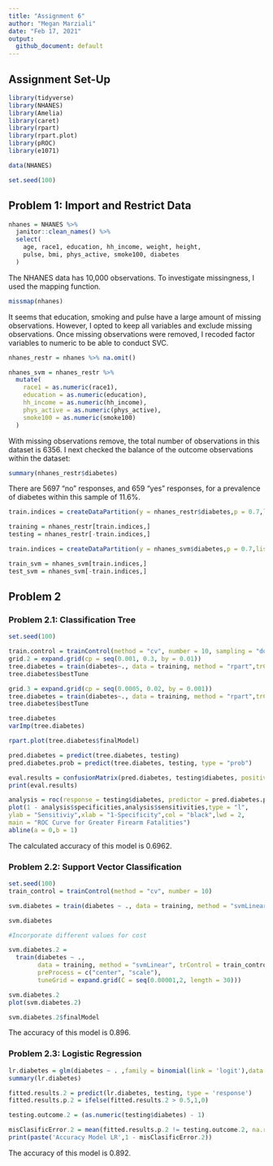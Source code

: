 ```yaml
---
title: "Assignment 6"
author: "Megan Marziali"
date: "Feb 17, 2021"
output:
  github_document: default
---
```


## Assignment Set-Up

```r
library(tidyverse)
library(NHANES)
library(Amelia)
library(caret)
library(rpart)
library(rpart.plot)
library(pROC)
library(e1071)

data(NHANES)

set.seed(100)
```

## Problem 1: Import and Restrict Data

```r
nhanes = NHANES %>% 
  janitor::clean_names() %>% 
  select(
    age, race1, education, hh_income, weight, height, 
    pulse, bmi, phys_active, smoke100, diabetes
  )
```

The NHANES data has 10,000 observations. To investigate missingness, I used the mapping function.

```r
missmap(nhanes)
```

It seems that education, smoking and pulse have a large amount of missing observations. However, I opted to keep all variables and exclude missing observations. Once missing observations were removed, I recoded factor variables to numeric to be able to conduct SVC.

```r
nhanes_restr = nhanes %>% na.omit()

nhanes_svm = nhanes_restr %>% 
  mutate(
    race1 = as.numeric(race1),
    education = as.numeric(education),
    hh_income = as.numeric(hh_income),
    phys_active = as.numeric(phys_active),
    smoke100 = as.numeric(smoke100)
  )
```

With missing observations remove, the total number of observations in this dataset is 6356. I next checked the balance of the outcome observations within the dataset:

```r
summary(nhanes_restr$diabetes)
```

There are 5697 "no" responses, and 659 "yes" responses, for a prevalence of diabetes within this sample of 11.6%.

```r
train.indices = createDataPartition(y = nhanes_restr$diabetes,p = 0.7,list = FALSE)

training = nhanes_restr[train.indices,]
testing = nhanes_restr[-train.indices,]

train.indices = createDataPartition(y = nhanes_svm$diabetes,p = 0.7,list = FALSE)

train_svm = nhanes_svm[train.indices,]
test_svm = nhanes_svm[-train.indices,]
```

## Problem 2

### Problem 2.1: Classification Tree

```r
set.seed(100)

train.control = trainControl(method = "cv", number = 10, sampling = "down")
grid.2 = expand.grid(cp = seq(0.001, 0.3, by = 0.01))
tree.diabetes = train(diabetes~., data = training, method = "rpart",trControl = train.control, tuneGrid = grid.2)
tree.diabetes$bestTune

grid.3 = expand.grid(cp = seq(0.0005, 0.02, by = 0.001))
tree.diabetes = train(diabetes~., data = training, method = "rpart",trControl = train.control, tuneGrid = grid.3)
tree.diabetes$bestTune

tree.diabetes
varImp(tree.diabetes)

rpart.plot(tree.diabetes$finalModel)

pred.diabetes = predict(tree.diabetes, testing)
pred.diabetes.prob = predict(tree.diabetes, testing, type = "prob")

eval.results = confusionMatrix(pred.diabetes, testing$diabetes, positive = "Yes")
print(eval.results)

analysis = roc(response = testing$diabetes, predictor = pred.diabetes.prob[,2])
plot(1 - analysis$specificities,analysis$sensitivities,type = "l",
ylab = "Sensitiviy",xlab = "1-Specificity",col = "black",lwd = 2,
main = "ROC Curve for Greater Firearm Fatalities")
abline(a = 0,b = 1)
```

The calculated accuracy of this model is 0.6962.

### Problem 2.2: Support Vector Classification

```r
set.seed(100)
train_control = trainControl(method = "cv", number = 10)

svm.diabetes = train(diabetes ~ ., data = training, method = "svmLinear", trControl = train_control, preProcess = c("center", "scale"))

svm.diabetes

#Incorporate different values for cost

svm.diabetes.2 = 
  train(diabetes ~ ., 
        data = training, method = "svmLinear", trControl = train_control,
        preProcess = c("center", "scale"), 
        tuneGrid = expand.grid(C = seq(0.00001,2, length = 30)))

svm.diabetes.2
plot(svm.diabetes.2)

svm.diabetes.2$finalModel
```

The accuracy of this model is 0.896.

### Problem 2.3: Logistic Regression

```r
lr.diabetes = glm(diabetes ~ . ,family = binomial(link = 'logit'),data = training)
summary(lr.diabetes)

fitted.results.2 = predict(lr.diabetes, testing, type = 'response') 
fitted.results.p.2 = ifelse(fitted.results.2 > 0.5,1,0)

testing.outcome.2 = (as.numeric(testing$diabetes) - 1)

misClasificError.2 = mean(fitted.results.p.2 != testing.outcome.2, na.rm = T)
print(paste('Accuracy Model LR',1 - misClasificError.2))
```

The accuracy of this model is 0.892.
